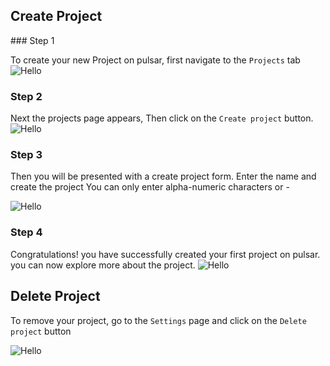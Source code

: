  
## Create Project
<Steps>
### Step 1

To create your new Project on pulsar, first navigate to the `Projects` tab
<Image src="/images/projects-link.png" alt="Hello" width={500} height={500} />

### Step 2

Next the projects page appears, Then click on the `Create project` button.
<Image src="/images/create-project.png" alt="Hello" width={500} height={500} />

### Step 3

Then you will be presented with a create project form. Enter the name and create the project
<Callout>
You can only enter alpha-numeric characters or -
</Callout>

<Image src="/images/create-project-form.png" alt="Hello" width={500} height={500} />

### Step 4

Congratulations! you have successfully created your first project on pulsar. you can now explore more about the project. 
<Image src="/images/project-created.png" alt="Hello" width={500} height={500} />

</Steps>

## Delete Project
To remove your project, go to the `Settings` page and click on the `Delete project` button

<Image src="/images/delete-project.png" alt="Hello" width={500} height={500} />
